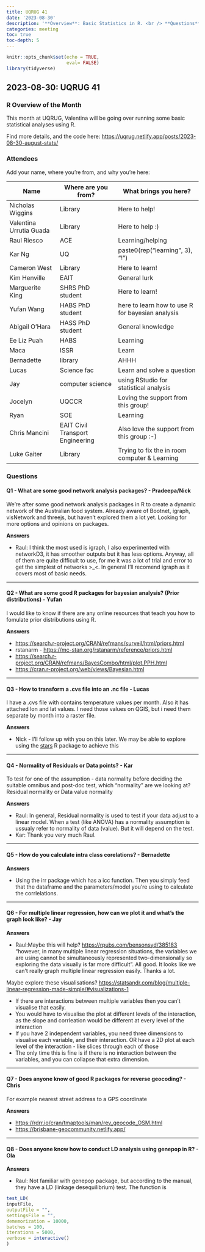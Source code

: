 ```yaml
---
title: UQRUG 41
date: '2023-08-30'
description: '**Overview**: Basic Statistics in R. <br /> **Questions**: stats, network analysis, NetCDF, spatial, normality of residuals, intra class correlations, plotting multiple linear regression, reverse geocoding, LD Analysis with genepop'
categories: meeting
toc: true
toc-depth: 5
---
```


```r
knitr::opts_chunk$set(echo = TRUE,
                      eval= FALSE)
library(tidyverse)

```

## 2023-08-30: UQRUG 41

### R Overview of the Month

This month at UQRUG, Valentina will be going over running some basic statistical analyses using R.

Find more details, and the code here: <https://uqrug.netlify.app/posts/2023-08-30-august-stats/>

### Attendees

Add your name, where you're from, and why you're here:

| Name                    | Where are you from?              | What brings you here?                            |
|-------------------|----------------------|--------------------------------|
| Nicholas Wiggins        | Library                          | Here to help!                                    |
| Valentina Urrutia Guada | Library                          | Here to help :)                                  |
| Raul Riesco             | ACE                              | Learning/helping                                 |
| Kar Ng                  | UQ                               | paste0(rep("learning", 3), "!")                  |
| Cameron West            | Library                          | Here to learn!                                   |
| Kim Henville            | EAIT                             | General lurk                                     |
| Marguerite King         | SHRS PhD student                 | Here to learn!                                   |
| Yufan Wang              | HABS PhD student                 | here to learn how to use R for bayesian analysis |
| Abigail O'Hara          | HASS PhD student                 | General knowledge                                |
| Ee Liz Puah             | HABS                             | Learning                                         |
| Maca                    | ISSR                             | Learn                                            |
| Bernadette              | library                          | AHHH                                             |
| Lucas                   | Science fac                      | Learn and solve a question                       |
| Jay                     | computer science                 | using RStudio for statistical analysis           |
| Jocelyn                 | UQCCR                            | Loving the support from this group!              |
| Ryan                    | SOE                              | Learning                                         |
| Chris Mancini           | EAIT Civil Transport Engineering | Also love the support from this group :-)        |
| Luke Gaiter             | Library                          | Trying to fix the in room computer & Learning    |

### Questions

#### Q1 - What are some good network analysis packages? - Pradeepa/Nick

We're after some good network analysis packages in R to create a dynamic network of the Australian food system. Already aware of Bootnet, igraph, visNetwork and threejs, but haven't explored them a lot yet. Looking for more options and opinions on packages.

**Answers**

-   Raul: I think the most used is igraph, I also experimented with networkD3, it has smoother outputs but it has less options. Anyway, all of them are quite difficult to use, for me it was a lot of trial and error to get the simplest of networks \>\_\<. In general I'll recomend igraph as it covers most of basic needs.

------------------------------------------------------------------------

#### Q2 - What are some good R packages for bayesian analysis? (Prior distributions) - Yufan

I would like to know if there are any online resources that teach you how to fomulate prior distributions using R.

**Answers**

-   <https://search.r-project.org/CRAN/refmans/surveil/html/priors.html>
-   rstanarm - <https://mc-stan.org/rstanarm/reference/priors.html>
-   <https://search.r-project.org/CRAN/refmans/BayesCombo/html/plot.PPH.html>
-   <https://cran.r-project.org/web/views/Bayesian.html>

------------------------------------------------------------------------

#### Q3 - How to transform a .cvs file into an .nc file - Lucas

I have a .cvs file with contains temperature values per month. Also it has attached lon and lat values. I need those values on QGIS, but i need them separate by month into a raster file.

**Answers**

-   Nick - I'll follow up with you on this later. We may be able to explore using the [stars](https://r-spatial.github.io/stars/) R package to achieve this

------------------------------------------------------------------------

#### Q4 - Normality of Residuals or Data points? - Kar

To test for one of the assumption - data normality before deciding the suitable omnibus and post-doc test, which "normality" are we looking at? Residual normality or Data value normality

**Answers**

-   Raul: In general, Residual normality is used to test if your data adjust to a linear model. When a test (like ANOVA) has a normality assumption is ussualy refer to normality of data (value). But it will depend on the test.
-   Kar: Thank you very much Raul.

------------------------------------------------------------------------

#### Q5 - How do you calculate intra class corelations? - Bernadette

**Answers**

-   Using the irr package which has a icc function. Then you simply feed that the dataframe and the parameters/model you're using to calculate the corrlelations.

------------------------------------------------------------------------

#### Q6 - For multiple linear regression, how can we plot it and what's the graph look like? - Jay

**Answers**

-   Raul:Maybe this will help? <https://rpubs.com/bensonsyd/385183> "however, in many multiple linear regression situations, the variables we are using cannot be simultaneously represented two-dimensionally so exploring the data visually is far more difficult". All good. It looks like we can't really graph multiple linear regression easily. Thanks a lot.

Maybe explore these visualisations? <https://statsandr.com/blog/multiple-linear-regression-made-simple/#visualizations-1>

-   If there are interactions between multiple variables then you can't visualise that easily.
-   You would have to visualise the plot at different levels of the interaction, as the slope and corrleation would be different at every level of the interaction
-   If you have 2 independent variables, you need three dimensions to visualise each variable, and their interaction. OR have a 2D plot at each level of the interaction - like slices through each of those
-   The only time this is fine is if there is no interaction between the variables, and you can collapse that extra dimension.

------------------------------------------------------------------------

#### Q7 - Does anyone know of good R packages for reverse geocoding? - Chris

For example nearest street address to a GPS coordinate

**Answers**

-   <https://rdrr.io/cran/tmaptools/man/rev_geocode_OSM.html>
-   <https://brisbane-geocommunity.netlify.app/>

------------------------------------------------------------------------

#### Q8 - Does anyone know how to conduct LD analysis using genepop in R? - Ola

**Answers**

-   Raul: Not familiar with genepop package, but according to the manual, they have a LD (linkage desequilibrium) test. The function is

``` r
test_LD(
inputFile,
outputFile = "",
settingsFile = "",
dememorization = 10000,
batches = 100,
iterations = 5000,
verbose = interactive()
)
```
